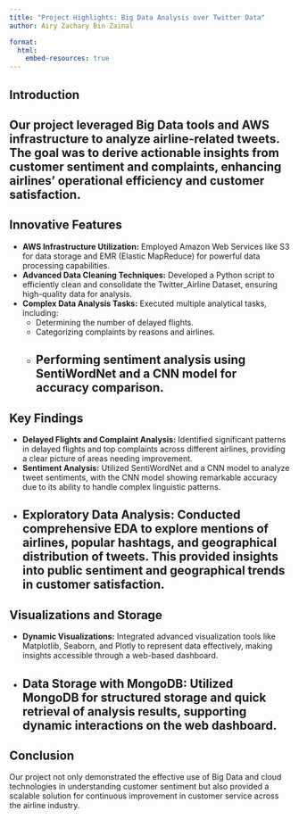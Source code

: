 ```yaml
---
title: "Project Highlights: Big Data Analysis over Twitter Data"
author: Airy Zachary Bin Zainal

format: 
  html:
    embed-resources: true
---
```


## Introduction
Our project leveraged Big Data tools and AWS infrastructure to analyze airline-related tweets. The goal was to derive actionable insights from customer sentiment and complaints, enhancing airlines' operational efficiency and customer satisfaction.
---

## Innovative Features

- **AWS Infrastructure Utilization:** Employed Amazon Web Services like S3 for data storage and EMR (Elastic MapReduce) for powerful data processing capabilities.
- **Advanced Data Cleaning Techniques:** Developed a Python script to efficiently clean and consolidate the Twitter_Airline Dataset, ensuring high-quality data for analysis.
- **Complex Data Analysis Tasks:** Executed multiple analytical tasks, including:
  - Determining the number of delayed flights.
  - Categorizing complaints by reasons and airlines.
  - Performing sentiment analysis using SentiWordNet and a CNN model for accuracy comparison.
---

## Key Findings

- **Delayed Flights and Complaint Analysis:** Identified significant patterns in delayed flights and top complaints across different airlines, providing a clear picture of areas needing improvement.
- **Sentiment Analysis:** Utilized SentiWordNet and a CNN model to analyze tweet sentiments, with the CNN model showing remarkable accuracy due to its ability to handle complex linguistic patterns.
- **Exploratory Data Analysis:** Conducted comprehensive EDA to explore mentions of airlines, popular hashtags, and geographical distribution of tweets. This provided insights into public sentiment and geographical trends in customer satisfaction.
---

## Visualizations and Storage

- **Dynamic Visualizations:** Integrated advanced visualization tools like Matplotlib, Seaborn, and Plotly to represent data effectively, making insights accessible through a web-based dashboard.
- **Data Storage with MongoDB:** Utilized MongoDB for structured storage and quick retrieval of analysis results, supporting dynamic interactions on the web dashboard.
---

## Conclusion

Our project not only demonstrated the effective use of Big Data and cloud technologies in understanding customer sentiment but also provided a scalable solution for continuous improvement in customer service across the airline industry.
